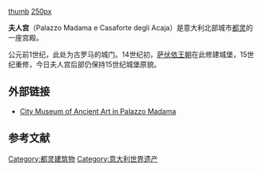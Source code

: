 {{Unreferenced |time=2009-05-11T10:07:31+00:00 }}
[[image:Palazzo_madama_retro.jpg|thumb]]
[[image:Torino_-_Palazzo_Madama.jpg|250px]]

'''夫人宫'''（Palazzo Madama e Casaforte degli Acaja）是意大利北部城市[[都灵|都灵]]的一座宫殿。

公元前1世纪，此处为古罗马的城门。14世纪初，[[萨伏依王朝|萨伏依王朝]]在此修建城堡，15世纪重修，今日夫人宫后部仍保持15世纪城堡原貌。

{{Commonscat|Palazzo Madama (Turin)}}
==外部链接==
* [http://www.palazzomadamatorino.it/# City Museum of Ancient Art in Palazzo Madama]{{Wayback|url=http://www.palazzomadamatorino.it/ |date=20090215061046 }}

==参考文献==
{{reflist}}

{{coord|45|04|15|N|7|41|09|E|region:IT_type:landmark_source:dewiki|display=title}}

[[Category:都灵建筑物|Category:都灵建筑物]]
[[Category:意大利世界遗产|Category:意大利世界遗产]]